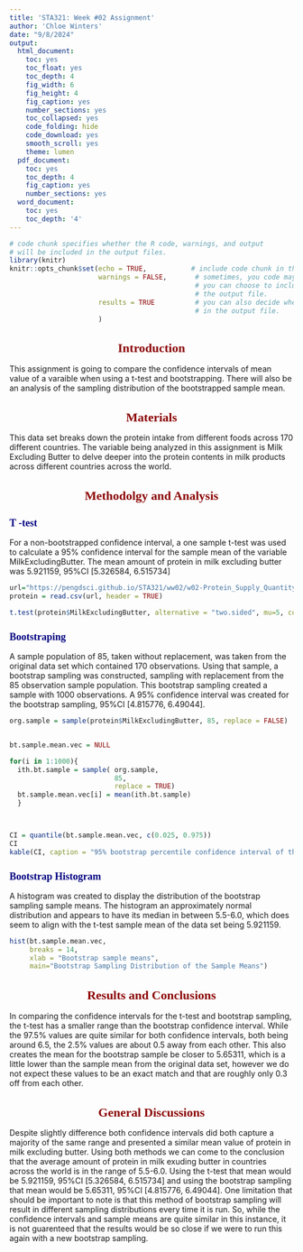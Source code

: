 ```yaml
---
title: 'STA321: Week #02 Assignment'
author: 'Chloe Winters'
date: "9/8/2024"
output:
  html_document:
    toc: yes
    toc_float: yes
    toc_depth: 4
    fig_width: 6
    fig_height: 4
    fig_caption: yes
    number_sections: yes
    toc_collapsed: yes
    code_folding: hide
    code_download: yes
    smooth_scroll: yes
    theme: lumen
  pdf_document: 
    toc: yes
    toc_depth: 4
    fig_caption: yes
    number_sections: yes
  word_document:
    toc: yes
    toc_depth: '4'
---
```


<style type="text/css">
h1.title {
  font-size: 20px;
  color: DarkRed;
  text-align: center;
}
h4.author { /* Header 4 - and the author and data headers use this too  */
    font-size: 18px;
  font-family: "Times New Roman", Times, serif;
  color: DarkRed;
  text-align: center;
}
h4.date { /* Header 4 - and the author and data headers use this too  */
  font-size: 18px;
  font-family: "Times New Roman", Times, serif;
  color: DarkBlue;
  text-align: center;
}
h1 { /* Header 3 - and the author and data headers use this too  */
    font-size: 22px;
    font-family: "Times New Roman", Times, serif;
    color: darkred;
    text-align: center;
}
h2 { /* Header 3 - and the author and data headers use this too  */
    font-size: 18px;
    font-family: "Times New Roman", Times, serif;
    color: navy;
    text-align: left;
}

h3 { /* Header 3 - and the author and data headers use this too  */
    font-size: 15px;
    font-family: "Times New Roman", Times, serif;
    color: navy;
    text-align: left;
}

h4 { /* Header 4 - and the author and data headers use this too  */
    font-size: 18px;
    font-family: "Times New Roman", Times, serif;
    color: darkred;
    text-align: left;
}
</style>


```r
# code chunk specifies whether the R code, warnings, and output 
# will be included in the output files.
library(knitr)
knitr::opts_chunk$set(echo = TRUE,           # include code chunk in the output file
                      warnings = FALSE,       # sometimes, you code may produce warning messages,
                                              # you can choose to include the warning messages in
                                              # the output file. 
                      results = TRUE          # you can also decide whether to include the output
                                              # in the output file.
                      )   
```


# Introduction

This assignment is going to compare the confidence intervals of mean value of a varaible when using a t-test and bootstrapping. There will also be an analysis of the sampling distribution of the bootstrapped sample mean.  

# Materials


This data set breaks down the protein intake from different foods across 170 different countries. The variable being analyzed in this assignment is Milk Excluding Butter to delve deeper into the protein contents in milk products across different countries across the world. 

# Methodolgy and Analysis

## T -test 

For a non-bootstrapped confidence interval, a one sample t-test was used to calculate a 95% confidence interval for the sample mean of the variable MilkExcludingButter. The mean amount of protein in milk excluding butter was 5.921159, 95%CI [5.326584, 6.515734]

``` r
url="https://pengdsci.github.io/STA321/ww02/w02-Protein_Supply_Quantity_Data.csv"
protein = read.csv(url, header = TRUE)

t.test(protein$MilkExcludingButter, alternative = "two.sided", mu=5, conf.level = 0.95 )

```


## Bootstraping 

A sample population of 85, taken without replacement, was taken from the original data set which contained 170 observations. Using that sample, a bootstrap sampling was constructed, sampling with replacement from the 85 observation sample population. This bootstrap sampling created a sample with 1000 observations. A 95% confidence interval was created for the bootstrap sampling, 95%CI [4.815776, 6.49044].
```r
org.sample = sample(protein$MilkExcludingButter, 85, replace = FALSE) 


bt.sample.mean.vec = NULL    

for(i in 1:1000){
  ith.bt.sample = sample( org.sample, 
                          85, 
                          replace = TRUE)                        
  bt.sample.mean.vec[i] = mean(ith.bt.sample)
  }



CI = quantile(bt.sample.mean.vec, c(0.025, 0.975))
CI
kable(CI, caption = "95% bootstrap percentile confidence interval of the mean protein in milk excluding butter")
```

## Bootstrap Histogram

A histogram was created to display the distribution of the bootstrap sampling sample means. The histogram an approximately normal distribution and appears to have its median in between 5.5-6.0, which does seem to align with the t-test sample mean of the data set being 5.921159. 

``` r

hist(bt.sample.mean.vec,                                       
     breaks = 14,                                               
     xlab = "Bootstrap sample means",                           
     main="Bootstrap Sampling Distribution of the Sample Means") 

```

# Results and Conclusions 

In comparing the confidence intervals for the t-test and bootstrap sampling, the t-test has a smaller range than the bootstrap confidence interval. While the 97.5% values are quite similar for both confidence intervals, both being around 6.5, the 2.5% values are about 0.5 away from each other. This also creates the mean for the bootstrap sample be closer to 5.65311, which is a little lower than the sample mean from the original data set, however we do not expect these values to be an exact match and that are roughly only 0.3 off from each other.

# General Discussions

Despite slightly difference both confidence intervals did both capture a majority of the same range and presented a similar mean value of protein in milk excluding butter. Using both methods we can come to the conclusion that the average amount of protein in milk exuding butter in countries across the world is in the range of 5.5-6.0. Using the t-test that mean would be 5.921159, 95%CI [5.326584, 6.515734] and using the bootstrap sampling that mean would be 5.65311, 95%CI [4.815776, 6.49044]. One limitation that should be important to note is that this method of bootstrap sampling will result in different sampling distributions every time it is run. So, while the confidence intervals and sample means are quite similar in this instance, it is not guarenteed that the results would be so close if we were to run this again with a new bootstrap sampling. 

